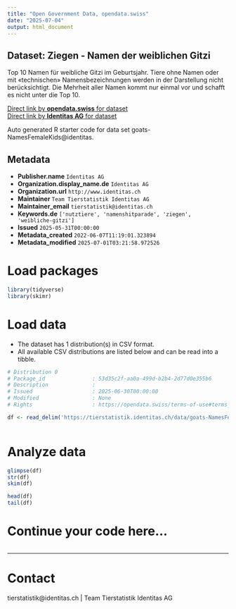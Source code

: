 ```yaml
---
title: "Open Government Data, opendata.swiss"
date: "2025-07-04"
output: html_document
---
```


## Dataset: Ziegen - Namen der weiblichen Gitzi

Top 10 Namen für weibliche Gitzi im Geburtsjahr. Tiere ohne Namen oder mit «technischen» Namensbezeichnungen werden in der Darstellung nicht berücksichtigt. Die Mehrheit aller Namen kommt nur einmal vor und schafft es nicht unter die Top 10.

[Direct link by **opendata.swiss** for dataset](https://opendata.swiss/de/dataset/ziegen-namen-der-weiblichen-gitzi)<br>
[Direct link by **Identitas AG** for dataset](https://tierstatistik.identitas.ch/)

Auto generated R starter code for data set goats-NamesFemaleKids@identitas.

## Metadata

- **Publisher.name** `Identitas AG`
- **Organization.display_name.de** `Identitas AG`
- **Organization.url** `http://www.identitas.ch`
- **Maintainer** `Team Tierstatistik Identitas AG`
- **Maintainer_email** `tierstatistik@identitas.ch`
- **Keywords.de** `['nutztiere', 'namenshitparade', 'ziegen', 'weibliche-gitzi']`
- **Issued** `2025-05-31T00:00:00`
- **Metadata_created** `2022-06-07T11:19:01.323894`
- **Metadata_modified** `2025-07-01T03:21:58.972526`


# Load packages

```r

library(tidyverse)
library(skimr)

```

# Load data

-   The dataset has 1 distribution(s) in CSV format.
-   All available CSV distributions are listed below and can be read into a tibble.

```r

# Distribution 0
# Package_id               : 53d35c2f-aa0a-499d-b2b4-2d77d0e355b6
# Description              : 
# Issued                   : 2025-06-30T00:00:00
# Modified                 : None
# Rights                   : https://opendata.swiss/terms-of-use#terms_by

df <- read_delim('https://tierstatistik.identitas.ch/data/goats-NamesFemaleKids.csv')



```

# Analyze data

```r

glimpse(df)
str(df)
skim(df)

head(df)
tail(df)

```

# Continue your code here...

```r

```

------------------------------------------------------------------------

# Contact

tierstatistik@identitas.ch | Team Tierstatistik Identitas AG
